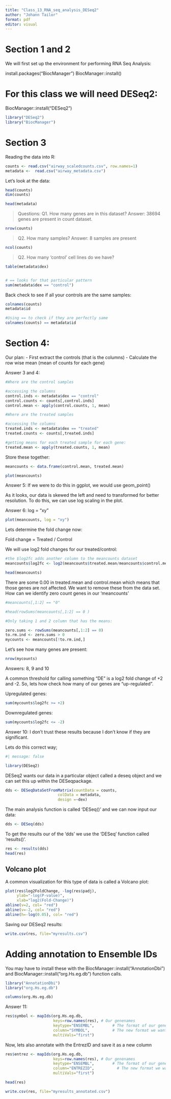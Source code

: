 ```yaml
---
title: "Class_13_RNA_seq_analysis_DESeq2"
author: "Johann Tailor"
format: pdf
editor: visual
---
```


# Section 1 and 2

We will first set up the environment for performing RNA Seq Analysis:

install.packages("BiocManager") BiocManager::install()

# For this class we will need DESeq2:

BiocManager::install("DESeq2")

```r
library("DESeq2")
library("BiocManager")
```

# Section 3

Reading the data into R:

```r
counts <- read.csv("airway_scaledcounts.csv", row.names=1)
metadata <-  read.csv("airway_metadata.csv")
```

Let's look at the data:

```r
head(counts)
dim(counts)
```

```r
head(metadata)
```

> Questions: Q1. How many genes are in this dataset? Answer: 38694 genes are present in count dataset.

```r
nrow(counts)
```

> Q2. How many samples? Answer: 8 samples are present

```r
ncol(counts)

```

> Q2. How many ‘control’ cell lines do we have?

```r
table(metadata$dex)


# == looks for that particular pattern
sum(metadata$dex == "control")
```

Back check to see if all your controls are the same samples:

```r
colnames(counts)
metadata$id

#Using == to check if they are perfectly same
colnames(counts) == metadata$id
```

# Section 4:

Our plan: - First extract the controls (that is the columns) - Calculate the row wise mean (mean of counts for each gene)


Answer 3 and 4:

```r
#Where are the control samples

#accessing the columns
control.inds <- metadata$dex == "control"
control.counts <- counts[,control.inds]
control.mean <- apply(control.counts, 1, mean)


```


```r

#Where are the treated samples

#accessing the columns
treated.inds <- metadata$dex == "treated"
treated.counts <- counts[,treated.inds]

#getting means for each treated sample for each gene:
treated.mean <- apply(treated.counts, 1, mean)


```

Store these together:

```r
meancounts <- data.frame(control.mean, treated.mean)


```

```r
plot(meancounts)
```
Answer 5: If we were to do this in ggplot, we would use geom_point()

As it looks, our data is skewed the left and need to transformed for better resolution. To do this, we can use log scaling in the plot.

Answer 6: log = "xy"

```r
plot(meancounts, log = "xy")
```

Lets determine the fold change now:

Fold change = Treated / Control

We will use log2 fold changes for our treated/control:

```r

#the $log2fc adds another column to the meancounts dataset
meancounts$log2fc <- log2(meancounts$treated.mean/meancounts$control.mean)

head(meancounts)
```

There are some 0.00 in treated.mean and control.mean which means that those genes are not affected. We want to remove these from the data set. How can we identify zero count genes in our 'meancounts'

```r
#meancounts[,1:2] == "0"

#head(rowSums(meancounts[,1:2] == 0 )

#Only taking 1 and 2 column that has the means:

zero.sums <- rowSums(meancounts[,1:2] == 0)
to.rm.ind <- zero.sums > 0
mycounts <- meancounts[!to.rm.ind,]


```

Let's see how many genes are present:

```r
nrow(mycounts)
```


Answers: 8, 9 and 10

A common threshold for calling something "DE" is a log2 fold change of +2 and -2. So, lets how check how many of our genes are "up-regulated".

Upregulated genes:

```r
sum(mycounts$log2fc >= +2)
```

Downregulated genes:

```r
sum(mycounts$log2fc <= -2)
```

Answer 10: I don't trust these results because I don't know if they are significant.

Lets do this correct way;

```r
#| message: false

library(DESeq2)
```

DESeq2 wants our data in a particular object called a deseq object and we can set this up within the DESeqpackage.

```r
dds <- DESeqDataSetFromMatrix(countData = counts,
                       colData = metadata,
                       design =~dex)
```

The main analysis function is called 'DESeq()' and we can now input our data:

```r
dds <- DESeq(dds)
```

To get the results our of the 'dds' we use the 'DESeq' function called 'results()'.

```r
res <- results(dds)
head(res)
```

## Volcano plot

A common visualization for this type of data is called a Volcano plot:

```r
plot(res$log2FoldChange, -log(res$padj),
     ylab="-log(P-value)",
     xlab="log2(Fold-Change)")
abline(v=2, col= "red")
abline(v=-2, col= "red")
abline(h=-log(0.05), col= "red")

```

Saving our DESeq2 results:

```r
write.csv(res, file="myresults.csv")
```

# Adding annotation to Ensemble IDs

You may have to install these with the BiocManager::install("AnnotationDbi") and BiocManager::install("org.Hs.eg.db") function calls.

```r
library("AnnotationDbi")
library("org.Hs.eg.db")
```

```r
columns(org.Hs.eg.db)

```


Answer 11:

```r
res$symbol <- mapIds(org.Hs.eg.db,
                     keys=row.names(res), # Our genenames
                     keytype="ENSEMBL",        # The format of our genenames
                     column="SYMBOL",          # The new format we want to add
                     multiVals="first")
```

Now, lets also annotate with the EntrezID and save it as a new column

```r
res$entrez <- mapIds(org.Hs.eg.db,
                     keys=row.names(res), # Our genenames
                     keytype="ENSEMBL",        # The format of our genenames
                     column="ENTREZID",          # The new format we want to add
                     multiVals="first")
```

```r
head(res)
```

```r
  
write.csv(res, file="myresults_annotated.csv")
```
